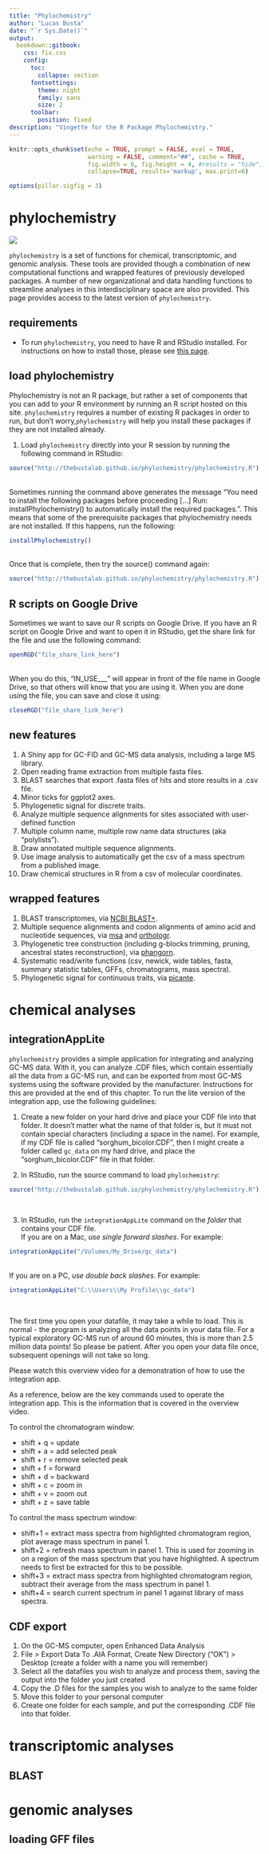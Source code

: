 ```yaml
--- 
title: "Phylochemistry"
author: "Lucas Busta"
date: "`r Sys.Date()`"
output:
  bookdown::gitbook:
    css: fix.css
    config:
      toc:
        collapse: section
      fontsettings:
        theme: night
        family: sans
        size: 2 
      toolbar:
        position: fixed     
description: "Vingette for the R Package Phylochemistry."
---
```


```r
knitr::opts_chunk$set(echo = TRUE, prompt = FALSE, eval = TRUE, 
                      warning = FALSE, comment="##", cache = TRUE,
                      fig.width = 6, fig.height = 4, #results = "hide",
                      collapse=TRUE, results='markup', max.print=6)

options(pillar.sigfig = 3)
```

<!-- start phylochemistry --> 

# phylochemistry

![](http://thebustalab.github.io/images/phylochemistry_logo.jpg)

`phylochemistry` is a set of functions for chemical, transcriptomic, and genomic analysis. These tools are provided though a combination of new computational functions and wrapped features of previously developed packages. A number of new organizational and data handling functions to streamline analyses in this interdisciplinary space are also provided. This page provides access to the latest version of `phylochemistry`.

## requirements

* To run `phylochemistry`, you need to have R and RStudio installed. For instructions on how to install those, please see [this page](https://thebustalab.github.io/R_For_Chemists/installation.html).

## load phylochemistry

Phylochemistry is not an R package, but rather a set of components that you can add to your R environment by running an R script hosted on this site. `phylochemistry` requires a number of existing R packages in order to run, but don't worry,`phylochemistry` will help you install these packages if they are not installed already. 

1. Load `phylochemistry` directly into your R session by running the following command in RStudio:
```r
source("http://thebustalab.github.io/phylochemistry/phylochemistry.R")
```
 \
Sometimes running the command above generates the message "You need to install the following packages before proceeding [...] Run: installPhylochemistry() to automatically install the required packages.". This means that some of the prerequisite packages that phylochemistry needs are not installed. If this happens, run the following:\
```r
installPhylochemistry()
```
 \
Once that is complete, then try the source() command again:
```r
source("http://thebustalab.github.io/phylochemistry/phylochemistry.R")
```

<!-- 1. (for Windows only) [install X.Org](https://www.x.org/wiki/)

1. (for Mac only) [install XQuartz](https://www.xquartz.org/)
 -->

## R scripts on Google Drive

Sometimes we want to save our R scripts on Google Drive. If you have an R script on Google Drive and want to open it in RStudio, get the share link for the file and use the following command:
```r
openRGD("file_share_link_here")
```
 \
When you do this, "IN_USE___" will appear in front of the file name in Google Drive, so that others will know that you are using it. When you are done using the file, you can save and close it using:
```r
closeRGD("file_share_link_here")
```

## new features

1. A Shiny app for GC-FID and GC-MS data analysis, including a large MS library.
2. Open reading frame extraction from multiple fasta files.
3. BLAST searches that export .fasta files of hits and store results in a .csv file.
4. Minor ticks for ggplot2 axes.
5. Phylogenetic signal for discrete traits.
6. Analyze multiple sequence alignments for sites associated with user-defined function
7. Multiple column name, multiple row name data structures (aka "polylists").
8. Draw annotated multiple sequence alignments.
9. Use image analysis to automatically get the csv of a mass spectrum from a published image.
10. Draw chemical structures in R from a csv of molecular coordinates.

## wrapped features

1. BLAST transcriptomes, via [NCBI BLAST+](https://blast.ncbi.nlm.nih.gov/Blast.cgi?PAGE_TYPE=BlastDocs&DOC_TYPE=Download).
2. Multiple sequence alignments and codon alignments of amino acid and nucleotide sequences, via [msa](https://bioconductor.org/packages/release/bioc/html/msa.html) and [orthologr](https://github.com/HajkD/orthologr).
3. Phylogenetic tree construction (including g-blocks trimming, pruning, ancestral states reconstruction), via [phangorn](https://cran.r-project.org/web/packages/phangorn/index.html).
4. Systematic read/write functions (csv, newick, wide tables, fasta, summary statistic tables, GFFs, chromatograms, mass spectra).
5. Phylogenetic signal for continuous traits, via [picante](https://cran.r-project.org/web/packages/picante/index.html).

<!-- end -->

# chemical analyses

## integrationAppLite

`phylochemistry` provides a simple application for integrating and analyzing GC-MS data. With it, you can analyze .CDF files, which contain essentially all the data from a GC-MS run, and can be exported from most GC-MS systems using the software provided by the manufacturer. Instructions for this are provided at the end of this chapter. To run the lite version of the integration app, use the following guidelines:

1. Create a new folder on your hard drive and place your CDF file into that folder. It doesn't matter what the name of that folder is, but it must not contain special characters (including a space ` ` in the name). For example, if my CDF file is called "sorghum_bicolor.CDF", then I might create a folder called `gc_data` on my hard drive, and place the "sorghum_bicolor.CDF" file in that folder.

2. In RStudio, run the source command to load `phylochemistry`:
```r
source("http://thebustalab.github.io/phylochemistry/phylochemistry.R")
```
 \

3. In RStudio, run the `integrationAppLite` command on the *folder* that contains your CDF file. 
 \
If you are on a Mac, *use single forward slashes*. For example:
```r
integrationAppLite("/Volumes/My_Drive/gc_data")
```
 \
If you are on a PC, *use double back slashes*. For example:
```r
integrationAppLite("C:\\Users\\My Profile\\gc_data")
```
 \

The first time you open your datafile, it may take a while to load. This is normal - the program is analyzing all the data points in your data file. For a typical exploratory GC-MS run of around 60 minutes, this is more than 2.5 million data points! So please be patient. After you open your data file once, subsequent openings will not take so long.

Please watch this overview video for a demonstration of how to use the integration app.

As a reference, below are the key commands used to operate the integration app. This is the information that is covered in the overview video.

To control the chromatogram window:

* shift + q = update
* shift + a = add selected peak
* shift + r = remove selected peak
* shift + f = forward
* shift + d = backward
* shift + c = zoom in
* shift + v = zoom out
* shift + z = save table

To control the mass spectrum window:

* shift+1 = extract mass spectra from highlighted chromatogram region, plot average mass spectrum in panel 1.
* shift+2 = refresh mass spectrum in panel 1. This is used for zooming in on a region of the mass spectrum that you have highlighted. A spectrum needs to first be extracted for this to be possible.
* shift+3 = extract mass spectra from highlighted chromatogram region, subtract their average from the mass spectrum in panel 1.
* shift+4 = search current spectrum in panel 1 against library of mass spectra.


## CDF export

1. On the GC-MS computer, open Enhanced Data Analysis
2. File > Export Data To .AIA Format, Create New Directory (“OK”) > Desktop (create a folder with a name you will remember)
3. Select all the datafiles you wish to analyze and process them, saving the output into the folder you just created
4. Copy the .D files for the samples you wish to analyze to the same folder
5. Move this folder to your personal computer
6. Create one folder for each sample, and put the corresponding .CDF file into that folder. 


# transcriptomic analyses

## BLAST

# genomic analyses

## loading GFF files
